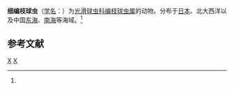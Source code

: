 {{Speciesbox
| genus = Plegmosphaera
| species = leptoplegma
| authority = ([[恩斯特·海克尔|Haeckel]], 1887)<ref name='id8968'>{{cite web| url =http://www.bioinfo.cn/db05/BjdwSpecies.php?action=view&id=8968| title =细编枝球虫| work =《中国动物物种编目数据库》| publisher =中国科学院微生物研究所| author =中国科学院动物研究所| accessdate =2009-04-16| deadurl =yes| archiveurl =https://web.archive.org/web/20160305032141/http://www.bioinfo.cn/db05/BjdwSpecies.php?action=view&id=8968| archivedate =2016-03-05}}</ref>
}}

'''细编枝球虫'''（[[学名|学名]]：{{lang|la|''Plegmosphaera leptoplegma''}}）为[[光滑球虫科|光滑球虫科]][[编枝球虫属|编枝球虫属]]的动物。分布于[[日本|日本]]、北大西洋以及中国[[东海|东海]]、[[南海|南海]]等海域。<ref name='id8968'/>

== 参考文献 ==
{{reflist}}

{{Taxonbar}}

[[Category:1887年描述的动物|X]]
[[Category:编枝球虫属|X]]


{{放射虫小作品}}